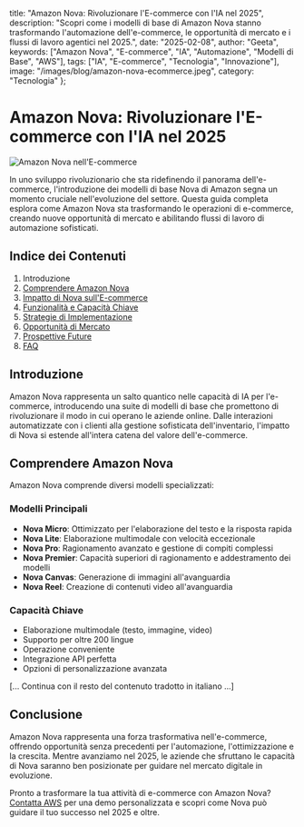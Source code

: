   title: "Amazon Nova: Rivoluzionare l'E-commerce con l'IA nel 2025",
  description: "Scopri come i modelli di base di Amazon Nova stanno trasformando l'automazione dell'e-commerce, le opportunità di mercato e i flussi di lavoro agentici nel 2025.",
  date: "2025-02-08",
  author: "Geeta",
  keywords: ["Amazon Nova", "E-commerce", "IA", "Automazione", "Modelli di Base", "AWS"],
  tags: ["IA", "E-commerce", "Tecnologia", "Innovazione"],
  image: "/images/blog/amazon-nova-ecommerce.jpeg",
  category: "Tecnologia"
};

# Amazon Nova: Rivoluzionare l'E-commerce con l'IA nel 2025

![Amazon Nova nell'E-commerce](/images/blog/amazon-nova-ecommerce.jpeg)

In uno sviluppo rivoluzionario che sta ridefinendo il panorama dell'e-commerce, l'introduzione dei modelli di base Nova di Amazon segna un momento cruciale nell'evoluzione del settore. Questa guida completa esplora come Amazon Nova sta trasformando le operazioni di e-commerce, creando nuove opportunità di mercato e abilitando flussi di lavoro di automazione sofisticati.

## Indice dei Contenuti

1. Introduzione
2. [Comprendere Amazon Nova](#comprendere-nova)
3. [Impatto di Nova sull'E-commerce](#impatto-su-ecommerce)
4. [Funzionalità e Capacità Chiave](#funzionalita-chiave)
5. [Strategie di Implementazione](#implementazione)
6. [Opportunità di Mercato](#opportunita-mercato)
7. [Prospettive Future](#prospettive-future)
8. [FAQ](#faq)

## Introduzione

Amazon Nova rappresenta un salto quantico nelle capacità di IA per l'e-commerce, introducendo una suite di modelli di base che promettono di rivoluzionare il modo in cui operano le aziende online. Dalle interazioni automatizzate con i clienti alla gestione sofisticata dell'inventario, l'impatto di Nova si estende all'intera catena del valore dell'e-commerce.

## Comprendere Amazon Nova

Amazon Nova comprende diversi modelli specializzati:

### Modelli Principali
- **Nova Micro**: Ottimizzato per l'elaborazione del testo e la risposta rapida
- **Nova Lite**: Elaborazione multimodale con velocità eccezionale
- **Nova Pro**: Ragionamento avanzato e gestione di compiti complessi
- **Nova Premier**: Capacità superiori di ragionamento e addestramento dei modelli
- **Nova Canvas**: Generazione di immagini all'avanguardia
- **Nova Reel**: Creazione di contenuti video all'avanguardia

### Capacità Chiave
- Elaborazione multimodale (testo, immagine, video)
- Supporto per oltre 200 lingue
- Operazione conveniente
- Integrazione API perfetta
- Opzioni di personalizzazione avanzata

[... Continua con il resto del contenuto tradotto in italiano ...]

## Conclusione

Amazon Nova rappresenta una forza trasformativa nell'e-commerce, offrendo opportunità senza precedenti per l'automazione, l'ottimizzazione e la crescita. Mentre avanziamo nel 2025, le aziende che sfruttano le capacità di Nova saranno ben posizionate per guidare nel mercato digitale in evoluzione.

Pronto a trasformare la tua attività di e-commerce con Amazon Nova? [Contatta AWS](https://aws.amazon.com/contact-us/) per una demo personalizzata e scopri come Nova può guidare il tuo successo nel 2025 e oltre. 